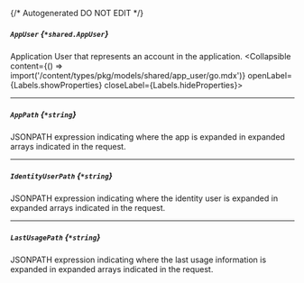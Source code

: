 {/* Autogenerated DO NOT EDIT  */}

##### `AppUser` *{`*shared.AppUser`}*
Application User that represents an account in the application.
<Collapsible content={() => import('/content/types/pkg/models/shared/app_user/go.mdx')} openLabel={Labels.showProperties} closeLabel={Labels.hideProperties}>
</Collapsible>

---
##### `AppPath` *{`*string`}*
JSONPATH expression indicating where the app is expanded in expanded arrays indicated in the request.

---
##### `IdentityUserPath` *{`*string`}*
JSONPATH expression indicating where the identity user is expanded in expanded arrays indicated in the request.

---
##### `LastUsagePath` *{`*string`}*
JSONPATH expression indicating where the last usage information is expanded in expanded arrays indicated in the request.


